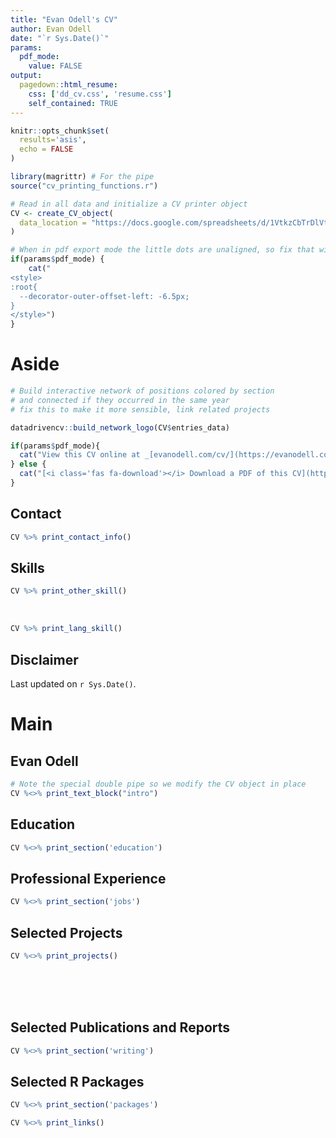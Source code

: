 ```yaml
---
title: "Evan Odell's CV"
author: Evan Odell
date: "`r Sys.Date()`"
params:
  pdf_mode:
    value: FALSE
output:
  pagedown::html_resume:
    css: ['dd_cv.css', 'resume.css']
    self_contained: TRUE
---
```


```r
knitr::opts_chunk$set(
  results='asis', 
  echo = FALSE
)

library(magrittr) # For the pipe
source("cv_printing_functions.r")

# Read in all data and initialize a CV printer object
CV <- create_CV_object(
  data_location = "https://docs.google.com/spreadsheets/d/1VtkzCbTrDlVtoNdpSmAyqZl6R-CnLfilRcbNd_v5k2I/edit?usp=sharing"
)

```

```r
# When in pdf export mode the little dots are unaligned, so fix that with some conditional CSS.
if(params$pdf_mode) {
    cat("
<style>
:root{
  --decorator-outer-offset-left: -6.5px;
}
</style>")
}
```


Aside
================================================================================

```r
# Build interactive network of positions colored by section
# and connected if they occurred in the same year
# fix this to make it more sensible, link related projects

datadrivencv::build_network_logo(CV$entries_data)
```


```r
if(params$pdf_mode){
  cat("View this CV online at _[evanodell.com/cv/](https://evanodell.com/cv/)_")
} else {
  cat("[<i class='fas fa-download'></i> Download a PDF of this CV](https://evanodell.github.io/cv/evanodell_cv.pdf)")
}
```

Contact {#contact}
--------------------------------------------------------------------------------

```r
CV %>% print_contact_info()
```



Skills {#language-skills}
--------------------------------------------------------------------------------

```r
CV %>% print_other_skill()
```

</br>

```r
CV %>% print_lang_skill()
```







Disclaimer {#disclaimer}
--------------------------------------------------------------------------------

Last updated on `r Sys.Date()`.



Main
================================================================================

Evan Odell {#title}
--------------------------------------------------------------------------------

```r
# Note the special double pipe so we modify the CV object in place
CV %<>% print_text_block("intro") 
```



Education {data-icon=graduation-cap data-concise=true}
--------------------------------------------------------------------------------

```r
CV %<>% print_section('education')
```



Professional Experience {data-icon=laptop}
--------------------------------------------------------------------------------

```r
CV %<>% print_section('jobs')
```





Selected Projects {data-icon=file-alt}
--------------------------------------------------------------------------------

```r
CV %<>% print_projects()
```

<!-- These breaks just force a new page so section doesnt get cut off -->
<br>
<br>
<br>



Selected Publications and Reports {data-icon=book}
--------------------------------------------------------------------------------

```r
CV %<>% print_section('writing')
```


Selected R Packages {data-icon=chart-line}
--------------------------------------------------------------------------------

```r
CV %<>% print_section('packages')
```



```r
CV %<>% print_links()
```

